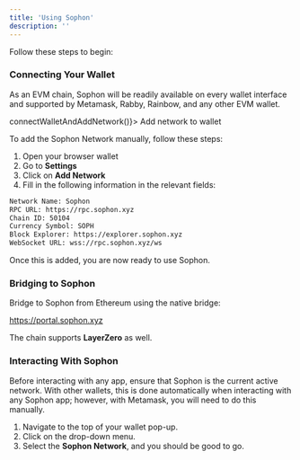 ```yaml
---
title: 'Using Sophon'
description: ''
---
```


Follow these steps to begin:

### Connecting Your Wallet

As an EVM chain, Sophon will be readily available on every wallet interface and supported by Metamask, Rabby, Rainbow, and any other EVM wallet.

<span class="wallet-related">
  <span class="soph-button" onClick={() => connectWalletAndAddNetwork()}>
    <span>Add network to wallet</span>
  </span>
</span>

To add the Sophon Network manually, follow these steps:

1. Open your browser wallet
2. Go to **Settings**
3. Click on **Add Network**
4. Fill in the following information in the relevant fields:

```html Network Information
Network Name: Sophon
RPC URL: https://rpc.sophon.xyz
Chain ID: 50104
Currency Symbol: SOPH
Block Explorer: https://explorer.sophon.xyz
WebSocket URL: wss://rpc.sophon.xyz/ws
```

Once this is added, you are now ready to use Sophon.

### Bridging to Sophon

Bridge to Sophon from Ethereum using the native bridge:

https://portal.sophon.xyz

The chain supports **LayerZero** as well.

### Interacting With Sophon

Before interacting with any app, ensure that Sophon is the current active network. With other wallets, this is done automatically when interacting with any Sophon app; however, with Metamask, you will need to do this manually.

1. Navigate to the top of your wallet pop-up.
2. Click on the drop-down menu.
3. Select the **Sophon Network**, and you should be good to go.
